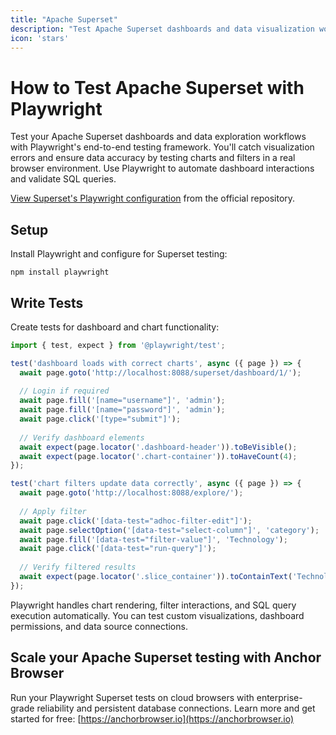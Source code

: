 ```yaml
---
title: "Apache Superset"
description: "Test Apache Superset dashboards and data visualization workflows with Playwright's end-to-end testing framework."
icon: 'stars'
---
```


# How to Test Apache Superset with Playwright

Test your Apache Superset dashboards and data exploration workflows with Playwright's end-to-end testing framework. You'll catch visualization errors and ensure data accuracy by testing charts and filters in a real browser environment. Use Playwright to automate dashboard interactions and validate SQL queries.

[View Superset's Playwright configuration](https://github.com/apache/superset/blob/main/superset-frontend/playwright.config.ts) from the official repository.

## Setup

Install Playwright and configure for Superset testing:

```
npm install playwright
```

## Write Tests

Create tests for dashboard and chart functionality:

```JavaScript
import { test, expect } from '@playwright/test';

test('dashboard loads with correct charts', async ({ page }) => {
  await page.goto('http://localhost:8088/superset/dashboard/1/');
  
  // Login if required
  await page.fill('[name="username"]', 'admin');
  await page.fill('[name="password"]', 'admin');
  await page.click('[type="submit"]');
  
  // Verify dashboard elements
  await expect(page.locator('.dashboard-header')).toBeVisible();
  await expect(page.locator('.chart-container')).toHaveCount(4);
});

test('chart filters update data correctly', async ({ page }) => {
  await page.goto('http://localhost:8088/explore/');
  
  // Apply filter
  await page.click('[data-test="adhoc-filter-edit"]');
  await page.selectOption('[data-test="select-column"]', 'category');
  await page.fill('[data-test="filter-value"]', 'Technology');
  await page.click('[data-test="run-query"]');
  
  // Verify filtered results
  await expect(page.locator('.slice_container')).toContainText('Technology');
});
```

Playwright handles chart rendering, filter interactions, and SQL query execution automatically. You can test custom visualizations, dashboard permissions, and data source connections.

## Scale your Apache Superset testing with Anchor Browser

Run your Playwright Superset tests on cloud browsers with enterprise-grade reliability and persistent database connections. Learn more and get started for free: [https://anchorbrowser.io](https://anchorbrowser.io)
